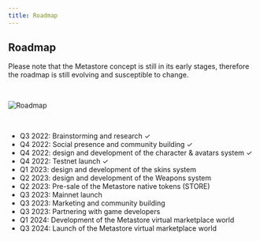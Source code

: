 ```yaml
---
title: Roadmap
---
```


## Roadmap

<p>
  Please note that the Metastore concept is still in its early stages, therefore
  the roadmap is still evolving and susceptible to change.
</p>

<br />

![Roadmap](../public/roadmap.png)

<br />

- Q3 2022: Brainstorming and research ✓
- Q4 2022: Social presence and community building ✓
- Q4 2022: design and development of the character & avatars system ✓
- Q4 2022: Testnet launch ✓
- Q1 2023: design and development of the skins system
- Q2 2023: design and development of the Weapons system
- Q2 2023: Pre-sale of the Metastore native tokens (STORE)
- Q3 2023: Mainnet launch
- Q3 2023: Marketing and community building
- Q3 2023: Partnering with game developers
- Q1 2024: Development of the Metastore virtual marketplace world
- Q3 2024: Launch of the Metastore virtual marketplace world
